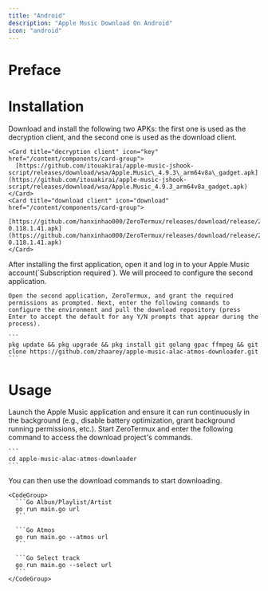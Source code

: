 ```yaml
---
title: "Android"
description: "Apple Music Download On Android"
icon: "android"
---
```


# Preface

# Installation

<Steps>
  <Step title="Step 1">
    Download and install the following two APKs: the first one is used as the decryption client, and the second one is used as the download client.

    <Card title="decryption client" icon="key" href="/content/components/card-group">
      [https://github.com/itouakirai/apple-music-jshook-script/releases/download/wsa/Apple.Music\_4.9.3\_arm64v8a\_gadget.apk](https://github.com/itouakirai/apple-music-jshook-script/releases/download/wsa/Apple.Music_4.9.3_arm64v8a_gadget.apk)
    </Card>
    <Card title="download client" icon="download" href="/content/components/card-group">
      [https://github.com/hanxinhao000/ZeroTermux/releases/download/release/ZeroTermux-0.118.1.41.apk](https://github.com/hanxinhao000/ZeroTermux/releases/download/release/ZeroTermux-0.118.1.41.apk)
    </Card>
  </Step>

  <Step title="Step 2">
    After installing the first application, open it and log in to your Apple Music account(`Subscription required`). We will proceed to configure the second application.

    Open the second application, ZeroTermux, and grant the required permissions as prompted. Next, enter the following commands to configure the environment and pull the download repository (press Enter to accept the default for any Y/N prompts that appear during the process).

    ```
    pkg update && pkg upgrade && pkg install git golang gpac ffmpeg && git clone https://github.com/zhaarey/apple-music-alac-atmos-downloader.git
    ```
  </Step>
</Steps>

# Usage

<Steps>
  <Step title="Step 1">
    Launch the Apple Music application and ensure it can run continuously in the background (e.g., disable battery optimization, grant background running permissions, etc.).
  </Step>

  <Step title="Step 2">
    Start ZeroTermux and enter the following command to access the download project's commands.

    ```
    cd apple-music-alac-atmos-downloader
    ```
  </Step>

  <Step title="Step 3">
    You can then use the download commands to start downloading.

    <CodeGroup>
      ```Go Albun/Playlist/Artist
      go run main.go url
      ```

      ```Go Atmos
      go run main.go --atmos url
      ```

      ```Go Select track
      go run main.go --select url
      ```
    </CodeGroup>
  </Step>
</Steps>